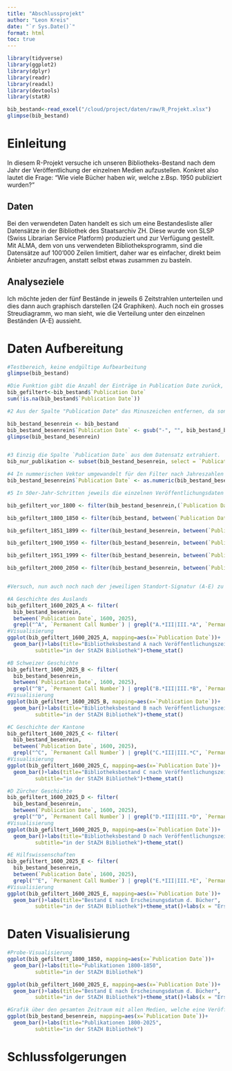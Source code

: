 ```yaml
---
title: "Abschlussprojekt"
author: "Leon Kreis"
date: "`r Sys.Date()`"
format: html
toc: true
---
```


```r
library(tidyverse)
library(ggplot2)
library(dplyr)
library(readr)
library(readxl)
library(devtools)
library(statR)

```

```r
bib_bestand<-read_excel("/cloud/project/daten/raw/R_Projekt.xlsx")
glimpse(bib_bestand)

```

# Einleitung

In diesem R-Projekt versuche ich unseren Bibliotheks-Bestand nach dem Jahr der Veröffentlichung der einzelnen Medien aufzustellen. Konkret also lautet die Frage: "Wie viele Bücher haben wir, welche z.Bsp. 1950 publiziert wurden?"

## Daten

Bei den verwendeten Daten handelt es sich um eine Bestandesliste aller Datensätze in der Bibliothek des Staatsarchiv ZH. Diese wurde von SLSP (Swiss Librarian Service Platform) produziert und zur Verfügung gestellt. Mit ALMA, dem von uns verwendeten Bibliotheksprogramm, sind die Datensätze auf 100'000 Zeilen limitiert, daher war es einfacher, direkt beim Anbieter anzufragen, anstatt selbst etwas zusammen zu basteln.

## Analyseziele

Ich möchte jeden der fünf Bestände in jeweils 6 Zeitstrahlen unterteilen und dies dann auch graphisch darstellen (24 Graphiken). Auch noch ein grosses Streudiagramm, wo man sieht, wie die Verteilung unter den einzelnen Beständen (A-E) aussieht.

# Daten Aufbereitung

```r
#Testbereich, keine endgültige Aufbearbeitung
glimpse(bib_bestand)

#Die Funktion gibt die Anzahl der Einträge in Publication Date zurück, bei denen ein Wert vorhanden ist: 8462
bib_gefiltert<-bib_bestand$`Publication Date`
sum(!is.na(bib_bestand$`Publication Date`))

```

```r



#2 Aus der Spalte "Publication Date" das Minuszeichen entfernen, da sonst eine Sortierung nach Jahreszahlen (auch filter) nicht möglich ist.

bib_bestand_besenrein <- bib_bestand
bib_bestand_besenrein$`Publication Date` <- gsub("-", "", bib_bestand_besenrein$`Publication Date`)
glimpse(bib_bestand_besenrein)


#3 Einzig die Spalte `Publication Date` aus dem Datensatz extrahiert.    
bib_nur_publikation <- subset(bib_bestand_besenrein, select = `Publication Date`)

#4 In nummerischen Vektor umgewandelt für den Filter nach Jahreszahlen
bib_bestand_besenrein$`Publication Date` <- as.numeric(bib_bestand_besenrein$`Publication Date`)

#5 In 50er-Jahr-Schritten jeweils die einzelnen Veröffentlichungsdaten aus "bib_bestand_besenrein" gefiltert, um daraus am Ende 6 Grafiken erstellen zu können. 

bib_gefiltert_vor_1800 <- filter(bib_bestand_besenrein,(`Publication Date` <=1800))

bib_gefiltert_1800_1850 <- filter(bib_bestand, between(`Publication Date`, 1800, 1850))

bib_gefiltert_1851_1899 <- filter(bib_bestand_besenrein, between(`Publication Date`, 1850, 1900)) 

bib_gefiltert_1900_1950 <- filter(bib_bestand_besenrein, between(`Publication Date`, 1900, 1950)) 

bib_gefiltert_1951_1999 <- filter(bib_bestand_besenrein, between(`Publication Date`, 1951, 1999)) 

bib_gefiltert_2000_2050 <- filter(bib_bestand_besenrein, between(`Publication Date`, 2000, 2050)) 


#Versuch, nun auch noch nach der jeweiligen Standort-Signatur (A-E) zu sortieren

#A Geschichte des Auslands
bib_gefiltert_1600_2025_A <- filter(
  bib_bestand_besenrein,
  between(`Publication Date`, 1600, 2025),
  grepl("^A", `Permanent Call Number`) | grepl("A.*III|III.*A", `Permanent Call Number`))
#Visualisierung
ggplot(bib_gefiltert_1600_2025_A, mapping=aes(x=`Publication Date`))+
  geom_bar()+labs(title="Bibliotheksbestand A nach Veröffentlichungszeit der einzelnen Medien",
         subtitle="in der StAZH Bibliothek")+theme_stat()

#B Schweizer Geschichte
bib_gefiltert_1600_2025_B <- filter(
  bib_bestand_besenrein,
  between(`Publication Date`, 1600, 2025),
  grepl("^B", `Permanent Call Number`) | grepl("B.*III|III.*B", `Permanent Call Number`))
#Visualisierung
ggplot(bib_gefiltert_1600_2025_B, mapping=aes(x=`Publication Date`))+
  geom_bar()+labs(title="Bibliotheksbestand B nach Veröffentlichungszeit der einzelnen Medien",
         subtitle="in der StAZH Bibliothek")+theme_stat()

#C Geschichte der Kantone
bib_gefiltert_1600_2025_C <- filter(
  bib_bestand_besenrein,
  between(`Publication Date`, 1600, 2025),
  grepl("^C", `Permanent Call Number`) | grepl("C.*III|III.*C", `Permanent Call Number`))
#Visualisierung
ggplot(bib_gefiltert_1600_2025_C, mapping=aes(x=`Publication Date`))+
  geom_bar()+labs(title="Bibliotheksbestand C nach Veröffentlichungszeit der einzelnen Medien",
         subtitle="in der StAZH Bibliothek")+theme_stat()

#D Zürcher Geschichte
bib_gefiltert_1600_2025_D <- filter(
  bib_bestand_besenrein,
  between(`Publication Date`, 1600, 2025),
  grepl("^D", `Permanent Call Number`) | grepl("D.*III|III.*D", `Permanent Call Number`))
#Visualisierung
ggplot(bib_gefiltert_1600_2025_D, mapping=aes(x=`Publication Date`))+
  geom_bar()+labs(title="Bibliotheksbestand D nach Veröffentlichungszeit der einzelnen Medien",
         subtitle="in der StAZH Bibliothek")+theme_stat()

#E Hilfswissenschaften
bib_gefiltert_1600_2025_E <- filter(
  bib_bestand_besenrein,
  between(`Publication Date`, 1600, 2025),
  grepl("^E", `Permanent Call Number`) | grepl("E.*III|III.*E", `Permanent Call Number`))
#Visualisierung
ggplot(bib_gefiltert_1600_2025_E, mapping=aes(x=`Publication Date`))+
  geom_bar()+labs(title="Bestand E nach Erscheinungsdatum d. Bücher",
         subtitle="in der StAZH Bibliothek")+theme_stat()+labs(x = "Erscheinungsdatum", y = "Anzahl Medien")

```

# Daten Visualisierung

```r
#Probe-Visualisierung 
ggplot(bib_gefiltert_1800_1850, mapping=aes(x=`Publication Date`))+
  geom_bar()+labs(title="Publikationen 1800-1850",
         subtitle="in der StAZH Bibliothek")

```

```r
ggplot(bib_gefiltert_1600_2025_E, mapping=aes(x=`Publication Date`))+
  geom_bar()+labs(title="Bestand E nach Erscheinungsdatum d. Bücher",
         subtitle="in der StAZH Bibliothek")+theme_stat()+labs(x = "Erscheinungsdatum", y = "Anzahl Medien")
```

```r
#Grafik über den gesamten Zeitraum mit allen Medien, welche eine Veröffentlichungsangabe haben
ggplot(bib_bestand_besenrein, mapping=aes(x=`Publication Date`))+
  geom_bar()+labs(title="Publikationen 1800-2025",
         subtitle="in der StAZH Bibliothek")

```

# Schlussfolgerungen
